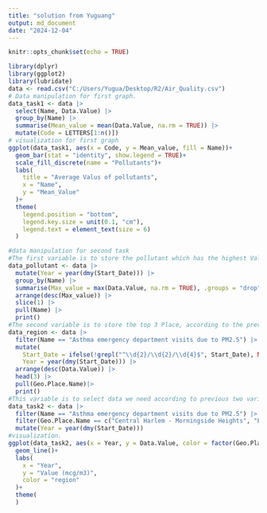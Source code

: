 ```yaml
---
title: "solution from Yuguang"
output: md_document
date: "2024-12-04"
---
```


```r
knitr::opts_chunk$set(echo = TRUE)
```

```r
library(dplyr)
library(ggplot2)
library(lubridate)
data <- read.csv("C:/Users/Yugua/Desktop/R2/Air_Quality.csv")
# Data manipulation for first graph.
data_task1 <- data |>
  select(Name, Data.Value) |>
  group_by(Name) |>
  summarise(Mean_value = mean(Data.Value, na.rm = TRUE)) |>
  mutate(Code = LETTERS[1:n()])
# visualization for first graph
ggplot(data_task1, aes(x = Code, y = Mean_value, fill = Name))+
  geom_bar(stat = "identity", show.legend = TRUE)+
  scale_fill_discrete(name = "Pollutants")+
  labs(
    title = "Average Valus of pollutants",
    x = "Name",
    y = "Mean_Value"
  )+
  theme(
    legend.position = "bottom",
    legend.key.size = unit(0.1, "cm"),
    legend.text = element_text(size = 6)
  )

#data manipulation for second task
#The first variable is to store the pollutant which has the highest Value
data_pollutant <- data |>
  mutate(Year = year(dmy(Start_Date))) |>
  group_by(Name) |>
  summarise(Max_value = max(Data.Value, na.rm = TRUE), .groups = "drop") |>
  arrange(desc(Max_value)) |>
  slice(1) |>
  pull(Name) |>
  print()
#The second variable is to store the top 3 Place, according to the previous variable
data_region <- data |>
  filter(Name == "Asthma emergency department visits due to PM2.5") |>
  mutate(
    Start_Date = ifelse(!grepl("^\\d{2}/\\d{2}/\\d{4}$", Start_Date), NA, Start_Date),
    Year = year(dmy(Start_Date))) |>
  arrange(desc(Data.Value)) |>
  head(3) |>
  pull(Geo.Place.Name)|>
  print()
#This variable is to select data we need according to previous two variables.
data_task2 <- data |>
  filter(Name == "Asthma emergency department visits due to PM2.5") |>
  filter(Geo.Place.Name == c("Central Harlem - Morningside Heights", "East Harlem", "High Bridge - Morrisania")) |>
  mutate(Year = year(dmy(Start_Date)))
#visualization.
ggplot(data_task2, aes(x = Year, y = Data.Value, color = factor(Geo.Place.Name)))+
  geom_line()+
  labs(
    x = "Year",
    y = "Value (mcg/m3)",
    color = "region"
  )+
  theme(
  )

```

